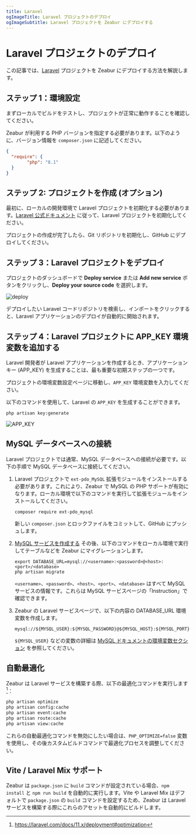 ```yaml
---
title: Laravel
ogImageTitle: Laravel プロジェクトのデプロイ
ogImageSubtitle: Laravel プロジェクトを Zeabur にデプロイする
---
```


# Laravel プロジェクトのデプロイ

この記事では、[Laravel](https://laravel.com/) プロジェクトを Zeabur にデプロイする方法を解説します。

## ステップ 1：環境設定

まずローカルでビルドをテストし、プロジェクトが正常に動作することを確認してください。

Zeabur が利用する PHP バージョンを指定する必要があります。以下のように、バージョン情報を `composer.json` に記述してください。

```json
{
  "require": {
        "php": "8.1"
  }
}
```

## ステップ 2: プロジェクトを作成 (オプション)

最初に、ローカルの開発環境で Laravel プロジェクトを初期化する必要があります。[Laravel 公式ドキュメント](https://laravel.com/docs/9.x) に従って、Laravel プロジェクトを初期化してください。

プロジェクトの作成が完了したら、Git リポジトリを初期化し、GitHub にデプロイしてください。

## ステップ 3：Laravel プロジェクトをデプロイ

プロジェクトのダッシュボードで **Deploy service** または **Add new service** ボタンをクリックし、**Deploy your source code** を選択します。

![deploy](/deploy/common/select-service.en-US.png)

デプロイしたい Laravel コードリポジトリを検索し、インポートをクリックすると、Laravel アプリケーションのデプロイが自動的に開始されます。

## ステップ 4：Laravel プロジェクトに APP_KEY 環境変数を追加する

Laravel 開発者が Laravel アプリケーションを作成するとき、アプリケーションキー (APP_KEY) を生成することは、最も重要な初期ステップの一つです。

プロジェクトの環境変数設定ページに移動し、`APP_KEY` 環境変数を入力してください。

以下のコマンドを使用して、Laravel の `APP_KEY` を生成することができます。

```shell
php artisan key:generate
```

![APP_KEY](/framework/laravel/app-key-setting.jpg)

## MySQL データベースへの接続

Laravel プロジェクトでは通常、MySQL データベースへの接続が必要です。以下の手順で MySQL データベースに接続してください。

1. Laravel プロジェクトで `ext-pdo_MySQL` 拡張モジュールをインストールする必要があります。これにより、Zeabur で MySQL の PHP サポートが有効になります。ローカル環境で以下のコマンドを実行して拡張モジュールをインストールしてください。

    ```shell
    composer require ext-pdo_mysql
    ```

    新しい `composer.json` とロックファイルをコミットして、GitHub にプッシュします。

2. [MySQL サービスを作成する](/marketplace/mysql) その後、以下のコマンドをローカル環境で実行してテーブルなどを Zeabur にマイグレーションします。

    ```shell
    export DATABASE_URL=mysql://<username>:<password>@<host>:<port>/<database>
    php artisan migrate
    ```

    `<username>`、`<password>`、`<host>`、`<port>`、`<database>` はすべて MySQL サービスの情報です。これらは MySQL サービスページの「Instruction」で確認できます。

3. Zeabur の Laravel サービスページで、以下の内容の DATABASE_URL 環境変数を作成します。

    ```
    mysql://${MYSQL_USER}:${MYSQL_PASSWORD}@${MYSQL_HOST}:${MYSQL_PORT}/${MYSQL_DATABASE}
    ```

    `${MYSQL_USER}` などの変数の詳細は [MySQL ドキュメントの環境変数セクション](/marketplace/mysql#環境変數) を参照してください。

## 自動最適化

Zeabur は Laravel サービスを構築する際、以下の最適化コマンドを実行します [^1]：

```bash
php artisan optimize
php artisan config:cache
php artisan event:cache
php artisan route:cache
php artisan view:cache
```

これらの自動最適化コマンドを無効にしたい場合は、`PHP_OPTIMIZE=false` 変数を使用し、その後カスタムビルドコマンドで最適化プロセスを調整してください。

[^1]: https://laravel.com/docs/11.x/deployment#optimization

## Vite / Laravel Mix サポート

Zeabur は `package.json` に `build` コマンドが設定されている場合、`npm install` と `npm run build` を自動的に実行します。Vite や Laravel Mix はデフォルトで `package.json` の `build` コマンドを設定するため、Zeabur は Laravel サービスを構築する際にこれらのアセットを自動的にビルドします。
